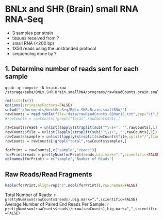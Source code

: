 BNLx and SHR (Brain) small RNA RNA-Seq
========================================================

* 3 samples per strain 
* tissues received from ?
* small RNA (<200 bp)
* 1X50 reads using the unstranded protocol
* sequencing done by ?

1. Determine number of reads sent for each sample 
-------------------------------------------------
```
qsub -q compute -N brain.raw /storage/saba/BNLx.SHR.Brain.smallRNA/programs/rawReadCounts.brain.smallRNA.sh
```

```r
rm(list=ls())
options(stringsAsFactors=FALSE)
setwd("~/Documents/NextGenSeq/BNLx.SHR.Brain.smallRNA/")
rawCounts = read.table(file="data/rawReadCounts.03Mar15.txt",sep="\t",header=FALSE,fill=TRUE)
#rawCounts = rawCounts[!grepl("total",rawCounts$V1),]

rawCounts$reads = unlist(lapply(strsplit(sub("^\\s+", "",rawCounts[,1]),split=" ",fixed=TRUE),function(x) as.numeric(x[1])/4))
rawCounts$file = unlist(lapply(strsplit(sub("^\\s+", "",rawCounts[,1]),split=" ",fixed=TRUE),function(x) x[2]))
rawCounts$sample = unlist(lapply(strsplit(rawCounts$file,split="/",fixed=TRUE),function(x) gsub("small","",gsub(".fastq","",x[length(x)]))))
rawCounts = rawCounts[!grepl("total",rawCounts$sample),]

forPrint = rawCounts[,c("sample","reads")]
forPrint$reads = prettyNum(forPrint$reads,big.mark=",",scientific=FALSE)
colnames(forPrint) = c("sample","Number of Reads")
```

Raw Reads/Read Fragments
---------------------------

```r
kable(forPrint,align=rep("c",ncol(forPrint)),row.names=FALSE)
```

Total Number of Reads:  `r prettyNum(sum(rawCounts$reads),big.mark=",",scientific=FALSE)`  
Average Number of Paired End Reads Per Sample: `r prettyNum(sum(rawCounts$reads)/nrow(rawCounts),big.mark=",",scientific=FALSE)`  




